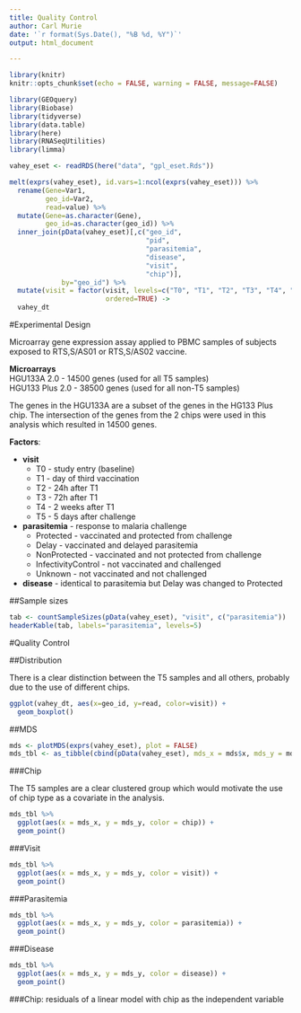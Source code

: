 ```yaml
---
title: Quality Control
author: Carl Murie
date: '`r format(Sys.Date(), "%B %d, %Y")`'
output: html_document

---
```


```r
library(knitr)
knitr::opts_chunk$set(echo = FALSE, warning = FALSE, message=FALSE)

library(GEOquery)
library(Biobase)
library(tidyverse)
library(data.table)
library(here)
library(RNASeqUtilities)
library(limma)
```


```r
vahey_eset <- readRDS(here("data", "gpl_eset.Rds"))

melt(exprs(vahey_eset), id.vars=1:ncol(exprs(vahey_eset))) %>%
  rename(Gene=Var1, 
         geo_id=Var2, 
         read=value) %>%
  mutate(Gene=as.character(Gene),
         geo_id=as.character(geo_id)) %>%
  inner_join(pData(vahey_eset)[,c("geo_id", 
                                  "pid", 
                                  "parasitemia", 
                                  "disease", 
                                  "visit",
                                  "chip")], 
             by="geo_id") %>%
  mutate(visit = factor(visit, levels=c("T0", "T1", "T2", "T3", "T4", "T5")),
                        ordered=TRUE) ->
  vahey_dt
```

#Experimental Design

Microarray gene expression assay applied to PBMC samples of subjects exposed to RTS,S/AS01 or RTS,S/AS02 vaccine.  
  
**Microarrays**  
HGU133A 2.0 - 14500 genes (used for all T5 samples)  
HGU133 Plus 2.0 - 38500 genes (used for all non-T5 samples)  
  
The genes in the HGU133A are a subset of the genes in the HG133 Plus chip. The intersection of the genes from the 2 chips were used in this analysis which resulted in 14500 genes.  
  
**Factors**:  
  
* **visit**
    + T0 - study entry (baseline)
    + T1 - day of third vaccination
    + T2 - 24h after T1
    + T3 - 72h after T1
    + T4 - 2 weeks after T1
    + T5 - 5 days after challenge
* **parasitemia** - response to malaria challenge
    + Protected - vaccinated and protected from challenge  
    + Delay - vaccinated and delayed parasitemia  
    + NonProtected - vaccinated and not protected from challenge  
    + InfectivityControl - not vaccinated and challenged  
    + Unknown - not vaccinated and not challenged  
* **disease** - identical to parasitemia but Delay was changed to Protected  

##Sample sizes  
  
```r

tab <- countSampleSizes(pData(vahey_eset), "visit", c("parasitemia"))
headerKable(tab, labels="parasitemia", levels=5)
```

#Quality Control  
  
##Distribution  
  
There is a clear distinction between the T5 samples and all others, probably due to the use of different chips.
```r

ggplot(vahey_dt, aes(x=geo_id, y=read, color=visit)) +
  geom_boxplot()

```

##MDS

```r
mds <- plotMDS(exprs(vahey_eset), plot = FALSE)
mds_tbl <- as_tibble(cbind(pData(vahey_eset), mds_x = mds$x, mds_y = mds$y))

```

###Chip

The T5 samples are a clear clustered group which would motivate the use of chip type as a covariate in the analysis.  

```r
mds_tbl %>% 
  ggplot(aes(x = mds_x, y = mds_y, color = chip)) + 
  geom_point()
```

###Visit  
  
```r
mds_tbl %>% 
  ggplot(aes(x = mds_x, y = mds_y, color = visit)) + 
  geom_point()
```

###Parasitemia

```r
mds_tbl %>% 
  ggplot(aes(x = mds_x, y = mds_y, color = parasitemia)) + 
  geom_point()
```

###Disease

```r
mds_tbl %>% 
  ggplot(aes(x = mds_x, y = mds_y, color = disease)) + 
  geom_point()
```

###Chip: residuals of a linear model with chip as the independent variable
